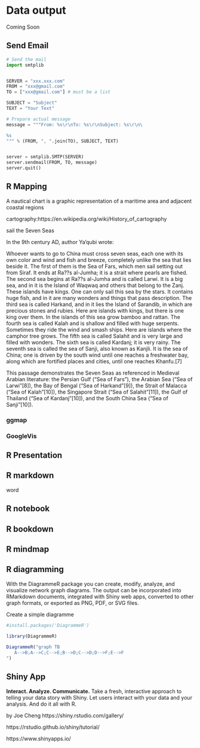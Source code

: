 # Data output

Coming Soon


## Send Email


```python
# Send the mail
import smtplib


SERVER = "xxx.xxx.com"
FROM = "xxx@gmail.com"
TO = ["xxx@gmail.com"] # must be a list

SUBJECT = "Subject"
TEXT = "Your Text"

# Prepare actual message
message = """From: %s\r\nTo: %s\r\nSubject: %s\r\n\

%s
""" % (FROM, ", ".join(TO), SUBJECT, TEXT)


server = smtplib.SMTP(SERVER)
server.sendmail(FROM, TO, message)
server.quit()
```




## R Mapping
A nautical chart is a graphic representation of a maritime area and adjacent coastal regions

cartography:https://en.wikipedia.org/wiki/History_of_cartography


sail the Seven Seas

In the 9th century AD, author Ya'qubi wrote:

Whoever wants to go to China must cross seven seas, each one with its own color and wind and fish and breeze, completely unlike the sea that lies beside it. The first of them is the Sea of Fars, which men sail setting out from Siraf. It ends at Ra??s al-Jumha; it is a strait where pearls are fished. The second sea begins at Ra??s al-Jumha and is called Larwi. It is a big sea, and in it is the Island of Waqwaq and others that belong to the Zanj. These islands have kings. One can only sail this sea by the stars. It contains huge fish, and in it are many wonders and things that pass description. The third sea is called Harkand, and in it lies the Island of Sarandib, in which are precious stones and rubies. Here are islands with kings, but there is one king over them. In the islands of this sea grow bamboo and rattan. The fourth sea is called Kalah and is shallow and filled with huge serpents. Sometimes they ride the wind and smash ships. Here are islands where the camphor tree grows. The fifth sea is called Salahit and is very large and filled with wonders. The sixth sea is called Kardanj; it is very rainy. The seventh sea is called the sea of Sanji, also known as Kanjli. It is the sea of China; one is driven by the south wind until one reaches a freshwater bay, along which are fortified places and cities, until one reaches Khanfu.[7]

This passage demonstrates the Seven Seas as referenced in Medieval Arabian literature: the Persian Gulf ("Sea of Fars"), the Arabian Sea ("Sea of Larwi"[8]), the Bay of Bengal ("Sea of Harkand"[9]), the Strait of Malacca ("Sea of Kalah"[10]), the Singapore Strait ("Sea of Salahit"[11]), the Gulf of Thailand ("Sea of Kardanj"[10]), and the South China Sea ("Sea of Sanji"[10]).




### ggmap


### GoogleVis 







## R Presentation


## R markdown

word



## R notebook

## R bookdown

## R mindmap

## R diagramming

With the DiagrammeR package you can create, modify, analyze, and visualize network graph diagrams. The output can be incorporated into RMarkdown documents, integrated with Shiny web apps, converted to other graph formats, or exported as PNG, PDF, or SVG files.

Create a simple diagramme
```r
#install.packages('DiagrammeR')

library(DiagrammeR)
  
DiagrammeR("graph TB
   A-->B;A-->C;C-->E;B-->D;C-->D;D-->F;E-->F
")  
```  
  
  
  
## Shiny App

**Interact. Analyze. Communicate.**
Take a fresh, interactive approach to telling your data story with Shiny. Let users interact with your data and your analysis. And do it all with R.

by Joe Cheng
https://shiny.rstudio.com/gallery/

https://rstudio.github.io/shiny/tutorial/

https://www.shinyapps.io/







